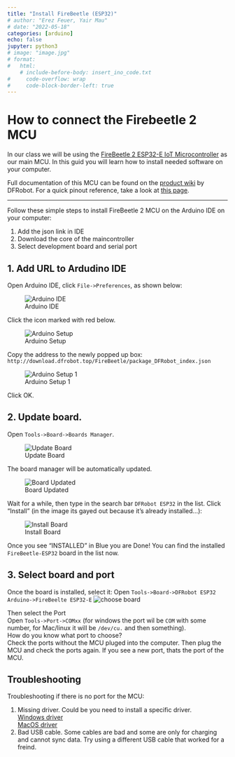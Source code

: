 ```yaml
---
title: "Install FireBeetle (ESP32)"
# author: "Erez Feuer, Yair Mau"
# date: "2022-05-18"
categories: [arduino]
echo: false
jupyter: python3
# image: "image.jpg"
# format:
#   html:
    # include-before-body: insert_ino_code.txt
#     code-overflow: wrap
#     code-block-border-left: true
---
```


# How to connect the Firebeetle 2 MCU

In our class we will be using the [FireBeetle 2 ESP32-E IoT Microcontroller](https://www.dfrobot.com/product-2195.html) as our main MCU. In this guid you will learn how to install needed software on your computer.  

Full documentation of this MCU can be found on the [product wiki](https://wiki.dfrobot.com/FireBeetle_Board_ESP32_E_SKU_DFR0654) by DFRobot.
For a quick pinout reference, take a look at [this page](/posts/tutorials/firebeetle_documentation.html).

---

Follow these simple steps to install FireBeetle 2 MCU on the Arduino IDE on your computer:

1. Add the json link in IDE
2. Download the core of the maincontroller
3. Select development board and serial port


## 1. Add URL to Ardudino IDE

Open Arduino IDE, click `File->Preferences`, as shown below:

![Arduino IDE](/archive/figures/IDE-file-pref.png)

Click the icon marked with red below.

![Arduino Setup](/archive/figures/IDE-pref.png)

Copy the address to the newly popped up box: `http://download.dfrobot.top/FireBeetle/package_DFRobot_index.json`

![Arduino Setup 1](/archive/figures/IDE-url.png)

Click OK.

## 2. Update board. 
Open `Tools->Board->Boards Manager`.

![Update Board](/archive/figures/IDE-boards-manager.png)

The board manager will be automatically updated.

![Board Updated](/archive/figures/IDE-boards-manager2.png)

Wait for a while, then type in the search bar `DFRobot ESP32` in the list. Click "Install" (in the image its gayed out because it's already installed...):

![Install Board](/archive/figures/DFRobot.png)

Once you see "INSTALLED" in Blue you are Done! You can find the installed `FireBeetle-ESP32` board in the list now.


## 3. Select board and port

Once the board is installed, select it: 
Open `Tools->Board->DFRobot ESP32 Arduino->FireBeelte ESP32-E`
![choose board](/archive/figures/dfrobott.png)

Then select the Port  
Open `Tools->Port->COMxx` (for windows the port wil be `COM` with some number, for Mac/linux it will be `/dev/cu.` and then something).  
How do you know what port to choose?  
Check the ports without the MCU pluged into the computer. Then plug the MCU and check the ports again. If you see a new port, thats the port of the MCU. 

## Troubleshooting

Troubleshooting if there is no port for the MCU:

 1. Missing driver. Could be you need to install a specific driver.  
 [Windows driver](https://dfimg.dfrobot.com/nobody/wiki/0e0d6b3864f7163833ec5d7ad4af7632.EXE)  
 [MacOS driver](https://dfimg.dfrobot.com/nobody/wiki/c195a13df2a1989d5dc04e76e6bcb701.ZIP)
 2. Bad USB cable. Some cables are bad and some are only for charging and cannot sync data. Try using a different USB cable that worked for a freind.
